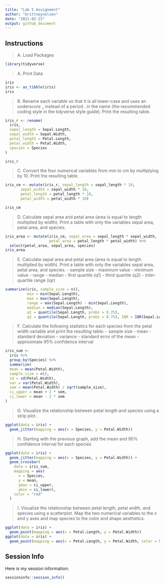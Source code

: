 ```yaml
---
title: "Lab 5 Assignment"
author: "brittneynelsen"
date: "2021-02-23"
output: github_document
---
```


## Instructions

> A. Load Packages

```r
library(tidyverse)
```

> A. Print Data

```r
iris
iris <- as_tibble(iris)
iris
```

> B. Rename each variable so that it is all lower-case and uses an underscore _ instead of a period . in the name (the recommended coding style in the tidyverse style guide). Print the resulting table.

```r
iris_r <- rename(
  iris, 
  sepal_length = Sepal.Length, 
  sepal_width = Sepal.Width, 
  petal_length = Petal.Length,
  petal_width = Petal.Width,
  species = Species
)

iris_r
```

> C. Convert the four numerical variables from mm to cm by multiplying by 10. Print the resulting table.

```r
iris_cm <- mutate(iris_r, sepal_length = sepal_length * 10,
       sepal_width = sepal_width * 10,
       petal_length = petal_length * 10,
       petal_width = petal_width * 10)

iris_cm
```

> D. Calculate sepal area and petal area (area is equal to length multiplied by width). Print a table with only the variables sepal area, petal area, and species.

```r
iris_area <- mutate(iris_cm, sepal_area = sepal_length * sepal_width, 
                    petal_area = petal_length * petal_width) %>%
  select(petal_area, sepal_area, species)
iris_area
```

> E. Calculate sepal area and petal area (area is equal to length multiplied by width). Print a table with only the variables sepal area, petal area, and species.
- sample size
- maximum value
- minimum value
- range
- median
- first quartile (q1)
- third quartile (q2)
- inter-quartile range (iqr)

```r
summarize(iris, sample_size = n(), 
          min = min(Sepal.Length), 
          max = max(Sepal.Length), 
          range = max(Sepal.Length) - min(Sepal.Length), 
          median = median(Sepal.Length),
          q1 = quantile(Sepal.Length, probs = 0.25), 
          q2 = quantile(Sepal.Length, probs = 0.75), IQR = IQR(Sepal.Length))
```

> F. Calculate the following statistics for each species from the petal width variable and print the resulting table:
- sample size
- mean
- standard deviation
- variance
- standard error of the mean
- approximate 95% confidence interval

```r
iris_sum <- 
  iris %>%
  group_by(Species) %>%
  summarize(
  mean = mean(Petal.Width),
  sample_size = n(),
  sd = sd(Petal.Width),
  var = var(Petal.Width),
  sem = mean(Petal.Width) / sqrt(sample_size),
  ci_upper = mean + 2 * sem,
  ci_lower = mean - 2 * sem
)
```

> G. Visualize the relationship between petal length and species using a strip plot.

```r
ggplot(data = iris) +
  geom_jitter(mapping = aes(x = Species, y = Petal.Width))
```

> H. Starting with the previous graph, add the mean and 95% confidence interval for each species

```r
ggplot(data = iris) +
  geom_jitter(mapping = aes(x = Species, y = Petal.Width)) +
  geom_crossbar(
    data = iris_sum,
    mapping = aes(
      x = Species,
      y = mean,
      ymax = ci_upper,
      ymin = ci_lower),
    color = "red"
  )
```

> I. Visualize the relationship between petal length, petal width, and species using a scatterplot. Map the two numerical variables to the x and y axes and map species to the color and shape aesthetics.

```r
ggplot(data = iris) +
  geom_point(mapping = aes(x = Petal.Length, y = Petal.Width))
ggplot(data = iris) +
  geom_point(mapping = aes(x = Petal.Length, y = Petal.Width, color = Species), alpha = 0.5)
```


## Session Info

Here is my session information:

```r
sessioninfo::session_info()
```





